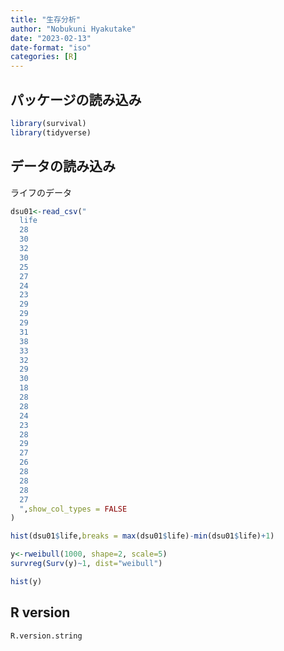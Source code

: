 ```yaml
---
title: "生存分析"
author: "Nobukuni Hyakutake"
date: "2023-02-13"
date-format: "iso"
categories: [R]
---
```


## パッケージの読み込み

```r
library(survival)
library(tidyverse)
```

## データの読み込み

ライフのデータ

```r
dsu01<-read_csv("
  life
  28
  30
  32
  30
  25
  27
  24
  23
  29
  29
  29
  31
  38
  33
  32
  29
  30
  18
  28
  28
  24
  23
  28
  29
  27
  26
  28
  28
  28
  27
  ",show_col_types = FALSE
)
```

```r
hist(dsu01$life,breaks = max(dsu01$life)-min(dsu01$life)+1)
```


```r
y<-rweibull(1000, shape=2, scale=5)
survreg(Surv(y)~1, dist="weibull")
```

```r
hist(y)
```


## R version

```r
R.version.string
```
